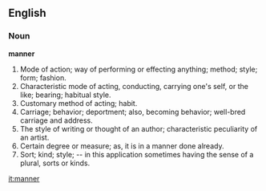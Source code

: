 ==English==

===Noun===

'''manner'''

#Mode of action; way of performing or effecting anything; method; style; form; fashion.
#Characteristic mode of acting, conducting, carrying one's self, or the like; bearing; habitual style.
#Customary method of acting; habit.
#Carriage; behavior; deportment; also, becoming behavior; well-bred carriage and address.
#The style of writing or thought of an author; characteristic peculiarity of an artist.
#Certain degree or measure; as, it is in a manner done already.
#Sort; kind; style; -- in this application sometimes having the sense of a plural, sorts or kinds.

[[it:manner]]